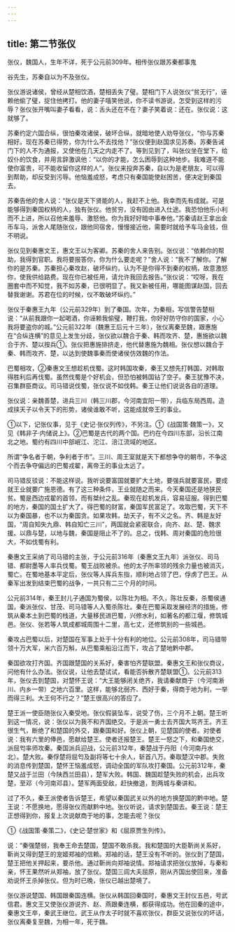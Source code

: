 ```yaml
---
---
---
```

title: 第二节张仪
---



张仪，魏国人，生年不详，死于公元前309年。相传张仪跟苏秦都事鬼

谷先生，苏秦自以为不及张仪。

张仪游说诸侯，曾经从楚相饮酒，楚相丢失了璧。楚相门下人说张仪“贫无行”，诬赖他偷了璧，捉住他拷打。他的妻子嘻笑他说，你不读书游说，怎受到这样的污辱？张仪张开嘴叫妻子看看，说：舌头还在不在？妻子笑着说：还在。张仪说：这就够了。

苏秦约定六国合纵，很怕秦攻诸侯，破坏合纵，就暗地使人劝导张仪，“你与苏秦相好。现在苏秦已得势，你为什么不去找他？”张仪便到赵国求见苏奏。苏秦告诫门下的人不为通报，又使他在几天之内走不了。等到见到了，叫张仪坐在堂下，给奴仆的饮食，并用言辞激讽他：“以你的才能，怎么困辱到这种地步。我难道不能使你富贵，可不能收留你这样的人”。张仪来投奔苏秦，自以为是老朋友，可以得到帮助，却反受到污辱。他恼羞成怒，考虑只有秦国能使赵困苦，便决定到秦国去。

苏秦告他的舍人说：“张仪是天下贤能的人，我赶不上他。我幸而先有成就。可是能够得到秦国权柄的人，独有张仪。他贫穷，没有因由进入仕途。我恐怕他乐小利而不上进，所以召他来羞辱、激怒他。你为我好好暗中事奉他。”苏秦请赵王拿出金币车马，派舍人尾随张仪，跟他同宿舍，慢慢接近他，需要时就给予车马金钱，但不明说。

张仪见到秦惠文王，惠文王以为客卿。苏秦的舍人来告别。张仪说：“依赖你的帮助，我得到官职。我将要报答你，你为什么要走呢？”舍人说：“我不了解你。了解你的是苏秦。苏秦担心秦攻赵，破坏纵约，认为不是你得不到秦的权柄，故意激怒你，使我供给路费。现在你已被任用，请允许我回去报告。”张仪说：“哎呀，我在圈套中而不知觉，我不如苏秦，已很明显了。我又新被任用，哪能图谋赵国，回去替我谢谢。苏君在位的时候，仪不敢破坏纵约。”

张仪于秦惠王九年（公元前329年）到了秦国。次年，为秦相，写信警告楚相说：“从前我跟你一起喝酒，你诬赖我偷璧，鞭打我，你好好防守你的国家，小心我将要盗你的城。”公元前322年（魏惠王后元十三年），张仪离秦至魏，跟惠施在“合纵连横”的意见上发生分歧，张仪欲以魏合于秦、韩而攻齐、楚，惠施欲以魏合于齐、楚以按兵①。张仪把惠施排挤走，他代替惠施为魏相。张仪想以魏合于秦、韩而攻齐、楚，以达到使魏事秦而使诸侯仿效魏的作法。

巴蜀相攻，②秦惠文王想趁机伐蜀。这时韩国攻秦，秦王又想先打韩国，对韩取得胜利后再伐蜀。虽然伐蜀是个好机会，但恐怕被韩国钻了空子。秦王犹豫不决，召集群臣商议。司马错说伐蜀，张仪说不如伐韩。秦王让他们说说各自的道理。

张仪说：亲魏善楚，进兵三川（韩三川郡，今河南宜阳一带），兵临东局西周。造成挟天子以令天下的形势，诸侯谁敢不听，这能成就帝王的事业。

①以下，记张仪事，见于《史记·张仪列传》，不另注。①《战国策·魏策一》，又见《韩非子·内储说上》。②巴蜀是古代的两个国。巴约在今四川东部，沿长江南北之地。蜀约有四川中部岷江、沱江、涪江流域的地区。

所谓“争名者于朝，争利者于市”。三川、周王室就是天下都想争夺的朝市，不争这个而去争夺偏远的巴蜀戎翟，离帝王的事业太远了。

司马错反驳说：不能这样说。我听说要富国就要扩大土地，要强兵就要富民，要成就王业就要广施恩德。有了这三种条件，王业就随之而来。今天秦国还是地狭民贫。蜀是西边戎翟的首领，而有桀纣之乱。秦现在趁机发兵，容易征服。得到巴蜀的地方，秦国的国土扩大了。得巴蜀的财富，秦国军民富足了。攻取巴蜀，天下不以为秦国暴，也不以为秦国贪。如果攻韩，劫天子，有不义之名。齐、韩是友好国，“周自知失九鼎、韩自知亡三川”，两国就会紧密联合，向齐、赵、楚、魏求援。以鼎与楚，以地与魏，秦国是阻止不了的。总之，伐韩、周对秦国的危险很大，不如伐蜀有利。

秦惠文王采纳了司马错的主张，于公元前316年（秦惠文王九年）派张仪、司马错、都尉墨等人率兵伐蜀。蜀王战败被杀。他的太子所率领的残余力量也被消灭，蜀亡。在蜀地基本平定后，张仪等人挥兵东指，顺利地占领了巴，俘虏了巴王。从秦军出发到结束巴蜀的战争，一共只有二三个月的时间。

公元前314年，秦王封儿子通国为蜀侯，以陈壮为相。不久，陈壮反秦，杀蜀侯通国，秦派张仪、甘茂、司马错等人入蜀杀陈壮。秦在巴蜀采取发展经济的措施，修筑从秦本土到巴蜀的栈道，大量移民进巴蜀，兴修水利，如著名的都江堰，修筑城邑。张仪、张若等人筑成都城周围十二里，高七丈，还修筑别的一些城邑。

秦攻占巴蜀以后，对楚国在军事上处于十分有利的地位。公元前308年，司马错带领十万大军，米六百万斛，从巴蜀乘船沿江而下，攻占了楚地黔中郡。

秦国欲攻打齐国。齐国跟楚国的关系好，秦害怕齐楚联盟。秦惠文王和张仪商议，问他有什么办法。张仪说，让他去楚试试，看能否拆散齐楚联盟①。公元前313年，张仪去到楚国，对楚怀王说：“大王能够闭关绝齐，我请秦献商于（今河南淅川、内乡一带）之地六百里。这样，能够北弱齐、西好于秦，得商于地为利，一举而得三利。大王何不行之？”楚王很高兴的答应了。

楚王派一使臣随张仪入秦受地。张仪假装坠车，说受了伤，三个月不上朝。楚王听到这一情况，说：张仪以为我不和齐国绝交。于是派一勇士去齐国大骂齐王。齐王很生气，断绝了和楚国的外交，跟秦国和好。张仪上朝，见楚国的使者。对使者说：我有六里的俸邑，愿献给楚王。使者还报楚王。楚王一怒之下，和秦国绝交，派屈匄率师攻秦。秦国派兵迎战，公元前312年，秦楚战于丹阳（今河南丹水北）。楚大败。秦俘楚将屈匄及副将等七十余人，斩首八万。秦取楚汉中郡。失败的消息传到楚国，楚怀王恼羞成怒，调动全国的军队攻打秦国。公元前312年，秦楚又战于兰田（今陕西兰田县），楚军大败。韩国、魏国趁楚失败的机会，出兵攻楚，至邓（今河南邓县）。楚军两面受敌，赶快撤退，割两城与秦讲和。

过了不久，秦王派使者告诉楚王，希望以秦国武关以外的地方换楚国的黔中地。楚王说：不愿换地，愿得张仪而献黔中地。张仪听说，请求到楚国去。秦王说：楚王正想得到你，报复上次说献商于地的事，怎能去呢？张仪

①《战国策·秦策二》，《史记·楚世家》和《屈原贾生列传》。

说：“秦强楚弱，我奉王命去楚国，楚国不敢杀我。我和楚国的大臣靳尚关系好，靳尚又得到楚王的宠姬郑袖的信赖。郑袖的话，楚王没有不听的。张仪到了楚国，楚王把他关押起来，要杀他。通过靳尚向郑袖说情。郑袖请求把张仪放掉，与秦和亲，怀王果然听从郑袖，放了张仪。楚国三闾大夫屈原，刚从齐国出使回来，准备劝说怀王杀掉张仪。但为时已晚，张仪已越出楚境了。

张仪游说楚国、韩国跟秦国连横。张仪从韩国回秦国时，秦惠文王封仪五邑，号武信君。惠文王又使张仪游说齐、赵、燕跟秦连横，都获得成功。他在回秦的途中，秦惠文王卒，秦武王继位。武王从作太子时就不喜欢张仪，群臣又说张仪的坏话，张仪离秦复至魏，为相一年，死于魏。